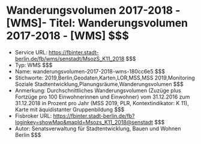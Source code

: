 # Wanderungsvolumen 2017-2018 - [WMS]- Titel: Wanderungsvolumen 2017-2018 - [WMS] $$$
- Service URL: https://fbinter.stadt-berlin.de/fb/wms/senstadt/MsozS_K11_2018 $$$
- Typ: WMS $$$
- Name: wanderungsvolumen-2017-2018-wms-180cc6e5 $$$
- Stichworte: 2019,Berlin,Geodaten,Karten,LOR,MSS,MSS 2019,Monitoring Soziale Stadtentwicklung,Planungsräume,Wanderungsvolumen $$$
- Anmerkung: Durchschnittliches Wanderungsvolumen (Zuzüge plus Fortzüge pro 100 Einwohnerinnen und Einwohner) vom 31.12.2016 zum 31.12.2018 in Prozent pro Jahr (MSS 2019, PLR, Kontextindikator: K 11), Karte mit äquidistanter Gruppenbildung $$$
- Fisbroker URL: https://fbinter.stadt-berlin.de/fb?loginkey=showMap&mapId=Msozs_K11_2018@senstadt $$$
- Autor: Senatsverwaltung für Stadtentwicklung, Bauen und Wohnen Berlin $$$
